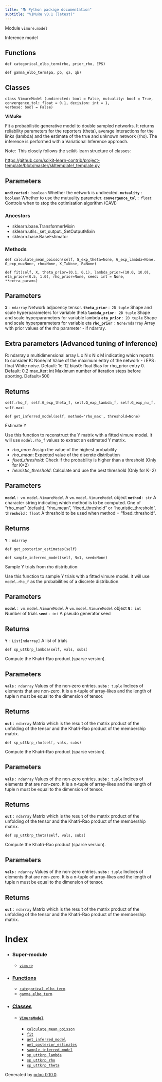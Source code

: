 ```yaml
---
title: "📚 Python package documentation"
subtitle: "VIMuRe v0.1 (latest)"
---
```

Module `vimure.model`

Inference model

## Functions

`def categorical_elbo_term(rho, prior_rho, EPS)`

`def gamma_elbo_term(pa, pb, qa, qb)`

## Classes

`class VimureModel
(undirected: bool = False, mutuality: bool = True, convergence_tol: float = 0.1, decision: int = 1, verbose: bool = False)`

**ViMuRe**


Fit a probabilistic generative model to double sampled networks. It returns reliability parameters for the
reporters (theta), average interactions for the links (lambda) and the estimate of the true and unknown
network (rho). The inference is performed with a Variational Inference approach.

Note: This closely follows the scikit-learn structure of classes:


<https://github.com/scikit-learn-contrib/project-template/blob/master/skltemplate/_template.py>

## Parameters

**`undirected`** : `boolean`
Whether the network is undirected.
**`mutuality`** : `boolean`
Whether to use the mutuality parameter.
**`convergence_tol`** : `float`
Controls when to stop the optimisation algorithm (CAVI)

### Ancestors


* sklearn.base.TransformerMixin
* sklearn.utils._set_output._SetOutputMixin
* sklearn.base.BaseEstimator


### Methods

`def calculate_mean_poisson(self, G_exp_theta=None, G_exp_lambda=None, G_exp_nu=None, rho=None, X_T=None, R=None)`

`def fit(self, X, theta_prior=(0.1, 0.1), lambda_prior=(10.0, 10.0), eta_prior=(0.5, 1.0), rho_prior=None, seed: int = None, **extra_params)`

## Parameters

**`X`** : `ndarray`
Network adjacency tensor.
**`theta_prior`** : `2D tuple`
Shape and scale hyperparameters for variable theta
**`lambda_prior`** : `2D tuple`
Shape and scale hyperparameters for variable lambda
**`eta_prior`** : `2D tuple`
Shape and scale hyperparameters for variable eta
**`rho_prior`** : `None/ndarray`
Array with prior values of the rho parameter - if ndarray.

## Extra parameters (Advanced tuning of inference)


R: ndarray
a multidimensional array L x N x N x M indicating which reports to consider
K: None/int
Value of the maximum entry of the network - i
EPS : float
White noise. Default: 1e-12
bias0: float
Bias for rho_prior entry 0. Default: 0.2
max_iter: int
Maximum number of iteration steps before aborting. Default=500


## Returns

`self.rho_f, self.G_exp_theta_f, self.G_exp_lambda_f, self.G_exp_nu_f, self.maxL`
 

`def get_inferred_model(self, method='rho_max', threshold=None)`

Estimate Y


Use this function to reconstruct the Y matrix with a fitted vimure model.
It will use `model.rho_f` values to extract an estimated Y matrix.


* *rho_max*: Assign the value of the highest probability
* *rho_mean*: Expected value of the discrete distribution
* *fixed_threshold*: Check if the probability is higher than a threshold (Only for K=2)
* *heuristic_threshold*: Calculate and use the best threshold (Only for K=2)


## Parameters

**`model`** : `vm.model.VimureModel`
A `vm.model.VimureModel` object
**`method`** : `str`
A character string indicating which method is to be computed.
One of "rho_max" (default), "rho_mean", "fixed_threshold" or "heuristic_threshold".
**`threshold`** : `float`
A threshold to be used when method = "fixed_threshold".

## Returns

**`Y`** : `ndarray`
 

`def get_posterior_estimates(self)`

`def sample_inferred_model(self, N=1, seed=None)`

Sample Y trials from rho distribution


Use this function to sample Y trials with a fitted vimure model.
It will use `model.rho_f` as the probabilities of a discrete distribution.


## Parameters

**`model`** : `vm.model.VimureModel`
A `vm.model.VimureModel` object
**`N`** : `int`
Number of trials
**`seed`** : `int`
A pseudo generator seed

## Returns

**`Y`** : `List[ndarray]`
A list of trials

`def sp_uttkrp_lambda(self, vals, subs)`

Compute the Khatri-Rao product (sparse version).


## Parameters

**`vals`** : `ndarray`
Values of the non-zero entries.
**`subs`** : `tuple`
Indices of elements that are non-zero. It is a n-tuple of array-likes and the length of tuple n must
be equal to the dimension of tensor.

## Returns

**`out`** : `ndarray`
Matrix which is the result of the matrix product of the unfolding of the tensor and the Khatri-Rao
product of the membership matrix.

`def sp_uttkrp_rho(self, vals, subs)`

Compute the Khatri-Rao product (sparse version).


## Parameters

**`vals`** : `ndarray`
Values of the non-zero entries.
**`subs`** : `tuple`
Indices of elements that are non-zero. It is a n-tuple of array-likes and the length of tuple n must
be equal to the dimension of tensor.

## Returns

**`out`** : `ndarray`
Matrix which is the result of the matrix product of the unfolding of the tensor and the Khatri-Rao
product of the membership matrix.

`def sp_uttkrp_theta(self, vals, subs)`

Compute the Khatri-Rao product (sparse version).


## Parameters

**`vals`** : `ndarray`
Values of the non-zero entries.
**`subs`** : `tuple`
Indices of elements that are non-zero. It is a n-tuple of array-likes and the length of tuple n must
be equal to the dimension of tensor.

## Returns

**`out`** : `ndarray`
Matrix which is the result of the matrix product of the unfolding of the tensor and the Khatri-Rao
product of the membership matrix.

# Index

* ### Super-module


	+ [`vimure`](vimure.index.html)
* ### [Functions](#header-functions)


	+ [`categorical_elbo_term`](vimure.#vimure.model.categorical_elbo_term)
	+ [`gamma_elbo_term`](vimure.#vimure.model.gamma_elbo_term)
* ### [Classes](#header-classes)


	+ #### [`VimureModel`](vimure.#vimure.model.VimureModel)
	
	
		- [`calculate_mean_poisson`](vimure.#vimure.model.VimureModel.calculate_mean_poisson)
		- [`fit`](vimure.#vimure.model.VimureModel.fit)
		- [`get_inferred_model`](vimure.#vimure.model.VimureModel.get_inferred_model)
		- [`get_posterior_estimates`](vimure.#vimure.model.VimureModel.get_posterior_estimates)
		- [`sample_inferred_model`](vimure.#vimure.model.VimureModel.sample_inferred_model)
		- [`sp_uttkrp_lambda`](vimure.#vimure.model.VimureModel.sp_uttkrp_lambda)
		- [`sp_uttkrp_rho`](vimure.#vimure.model.VimureModel.sp_uttkrp_rho)
		- [`sp_uttkrp_theta`](vimure.#vimure.model.VimureModel.sp_uttkrp_theta)

Generated by [pdoc 0.10.0](https://pdoc3.github.io/pdoc "pdoc: Python API documentation generator").

